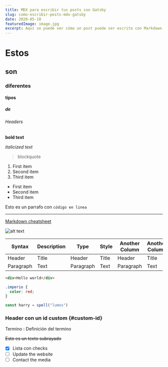 ```yaml
---
title: MDX para escribir tus posts con Gatsby
slug: como-escribir-posts-mdx-gatsby
date: 2020-05-10
featuredImage: image.jpg
excerpt: Aquí se puede ver cómo un post puede ser escrito con Markdown, de manera rápida y sencilla
---
```


<!-- Aquí se puede usar Markdown, HTML, StyledComponents, CSS, SCSS, Componentes de React, etc -->

# Estos

## son

### diferentes

#### tipos

##### de

###### Headers

**bold text**

_italicized text_

> blockquote

1. First item
2. Second item
3. Third item

- First item
- Second item
- Third item

Esto es un parrafo con `código en linea`

---

[Markdown cheatsheet](https://www.markdownguide.org/cheat-sheet/)

![alt text](image.jpg)

| Syntax    | Description | Type      | Style | Another Column | Another Column | Another Column |
| --------- | ----------- | --------- | ----- | -------------- | -------------- | -------------- |
| Header    | Title       | Header    | Title | Header         | Title          | Title          |
| Paragraph | Text        | Paragraph | Text  | Paragraph      | Text           | Text           |

```html
<div>Hello world</div>
```

```css
.imperio {
  color: red;
}
```

```js
const harry = spell("lumos")
```

### Header con un id custom {#custom-id}

Termino
: Definición del termino

~~Esto es un texto subrayado~~

- [x] Lista con checks
- [ ] Update the website
- [ ] Contact the media
